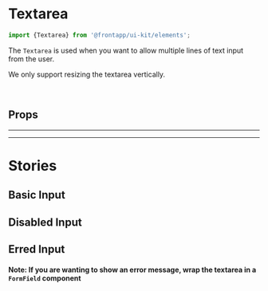 
<Meta title="Elements/Textarea" of={Textarea} />

# Textarea

<Canvas>
  <Story id="elements-textarea--basic" />
</Canvas>

```typescript
import {Textarea} from '@frontapp/ui-kit/elements';
```

The `Textarea` is used when you want to allow multiple lines of text input from the user.

We only support resizing the textarea vertically.

<br />

## Props

<ArgsTable of={Textarea} />

<hr /><hr />

# Stories

## Basic Input

<Canvas>
  <Story id="elements-textarea--basic" />
</Canvas>

## Disabled Input

<Canvas>
  <Story id="elements-textarea--disabled" />
</Canvas>

## Erred Input

<Canvas>
  <Story id="elements-textarea--erred" />
</Canvas>

#### Note: If you are wanting to show an error message, wrap the textarea in a `FormField` component